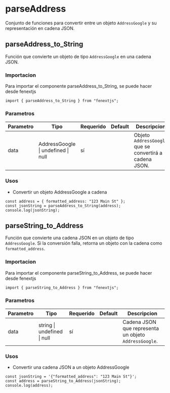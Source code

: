 # parseAddress

Conjunto de funciones para convertir entre un objeto `AddressGoogle` y su representación en cadena JSON.

## parseAddress_to_String

Función que convierte un objeto de tipo `AddressGoogle` en una cadena JSON.

### Importacion

Para importar el componente parseAddress_to_String, se puede hacer desde fenextjs

```tsx copy
import { parseAddress_to_String } from "fenextjs";
```

### Parametros

| Parametro | Tipo                               | Requerido | Default | Descripcion                                             |
| --------- | ---------------------------------- | --------- | ------- | ------------------------------------------------------- |
| data      | AddressGoogle \| undefined \| null | sí        |         | Objeto `AddressGoogle` que se convertirá a cadena JSON. |

### Usos

- Convertir un objeto AddressGoogle a cadena

```tsx copy
const address = { formatted_address: "123 Main St" };
const jsonString = parseAddress_to_String(address);
console.log(jsonString);
```

## parseString_to_Address

Función que convierte una cadena JSON en un objeto de tipo `AddressGoogle`. Si la conversión falla, retorna un objeto con la cadena como `formatted_address`.

### Importacion

Para importar el componente parseString_to_Address, se puede hacer desde fenextjs

```tsx copy
import { parseString_to_Address } from "fenextjs";
```

### Parametros

| Parametro | Tipo                        | Requerido | Default | Descripcion                                           |
| --------- | --------------------------- | --------- | ------- | ----------------------------------------------------- |
| data      | string \| undefined \| null | sí        |         | Cadena JSON que representa un objeto `AddressGoogle`. |

### Usos

- Convertir una cadena JSON a un objeto AddressGoogle

```tsx copy
const jsonString = '{"formatted_address": "123 Main St"}';
const address = parseString_to_Address(jsonString);
console.log(address);
```
